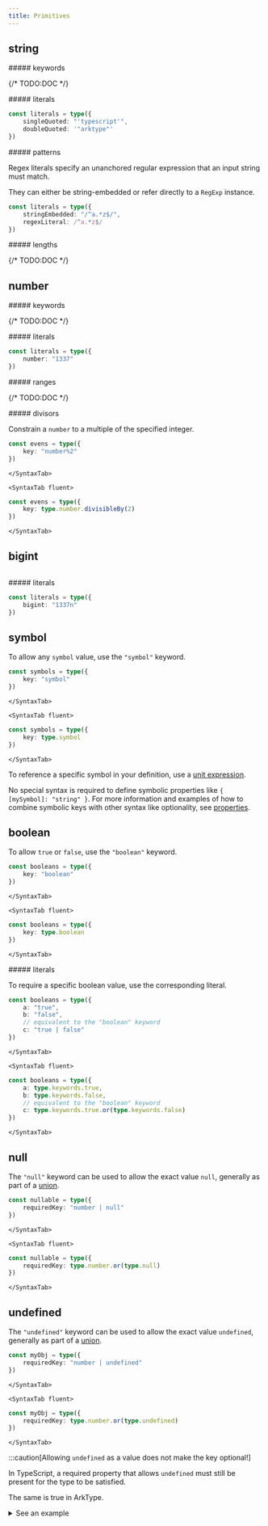 ```yaml
---
title: Primitives
---
```



## string

<a name="string/keywords" />
##### keywords

{/* TODO:DOC */}

<a name="string/literals" />
##### literals

```ts
const literals = type({
	singleQuoted: "'typescript'",
	doubleQuoted: '"arktype"'
})
```

<a name="string/patterns" />
##### patterns

Regex literals specify an unanchored regular expression that an input string must match.

They can either be string-embedded or refer directly to a `RegExp` instance.

```ts
const literals = type({
	stringEmbedded: "/^a.*z$/",
	regexLiteral: /^a.*z$/
})
```

<a name="string/lengths" />
##### lengths

{/* TODO:DOC */}

## number

<a name="number/keywords" />
##### keywords

{/* TODO:DOC */}

<a name="number/literals" />
##### literals

```ts
const literals = type({
	number: "1337"
})
```

<a name="number/ranges" />
##### ranges

{/* TODO:DOC */}

<a name="number/divisors" />
##### divisors

Constrain a `number` to a multiple of the specified integer.

<Tabs>
	<SyntaxTab string>

```ts
const evens = type({
	key: "number%2"
})
```

    </SyntaxTab>

    <SyntaxTab fluent>

```ts
const evens = type({
	key: type.number.divisibleBy(2)
})
```

    </SyntaxTab>

</Tabs>

## bigint

```ts

```

<a name="bigint/literals" />
##### literals

```ts
const literals = type({
	bigint: "1337n"
})
```

## symbol

To allow any `symbol` value, use the `"symbol"` keyword.

<Tabs>
	<SyntaxTab string>

```ts
const symbols = type({
	key: "symbol"
})
```

    </SyntaxTab>

    <SyntaxTab fluent>

```ts
const symbols = type({
	key: type.symbol
})
```

    </SyntaxTab>

</Tabs>

To reference a specific symbol in your definition, use a [unit expression](/expressions#unit).

No special syntax is required to define symbolic properties like `{ [mySymbol]: "string" }`. For more information and examples of how to combine symbolic keys with other syntax like optionality, see [properties](/objects#properties).

## boolean

To allow `true` or `false`, use the `"boolean"` keyword.

<Tabs>
	<SyntaxTab string>

```ts
const booleans = type({
	key: "boolean"
})
```

    </SyntaxTab>

    <SyntaxTab fluent>

```ts
const booleans = type({
	key: type.boolean
})
```

    </SyntaxTab>

</Tabs>

<a name="primitives/boolean#literals" />
##### literals

To require a specific boolean value, use the corresponding literal.

<Tabs>
	<SyntaxTab string>

```ts
const booleans = type({
	a: "true",
	b: "false",
	// equivalent to the "boolean" keyword
	c: "true | false"
})
```

    </SyntaxTab>

    <SyntaxTab fluent>

```ts
const booleans = type({
	a: type.keywords.true,
	b: type.keywords.false,
	// equivalent to the "boolean" keyword
	c: type.keywords.true.or(type.keywords.false)
})
```

    </SyntaxTab>

</Tabs>

## null

The `"null"` keyword can be used to allow the exact value `null`, generally as part of a [union](/expressions#union).

<Tabs>
	<SyntaxTab string>

```ts
const nullable = type({
	requiredKey: "number | null"
})
```

    </SyntaxTab>

    <SyntaxTab fluent>

```ts
const nullable = type({
	requiredKey: type.number.or(type.null)
})
```

    </SyntaxTab>

</Tabs>

## undefined

The `"undefined"` keyword can be used to allow the exact value `undefined`, generally as part of a [union](/expressions#union).

<Tabs>
	<SyntaxTab string>

```ts
const myObj = type({
	requiredKey: "number | undefined"
})
```

    </SyntaxTab>

    <SyntaxTab fluent>

```ts
const myObj = type({
	requiredKey: type.number.or(type.undefined)
})
```

    </SyntaxTab>

</Tabs>

:::caution[Allowing `undefined` as a value does not make the key optional!]

In TypeScript, a required property that allows `undefined` must still be present for the type to be satisfied.

The same is true in ArkType.

<details>
	<summary>See an example</summary>

```ts
const myObj = type({
	key: "number | undefined"
})

// valid data
const validResult = myObj({ key: undefined })

// Error: name must be a number or undefined (was missing)
const errorResult = myObj({})
```

</details>
